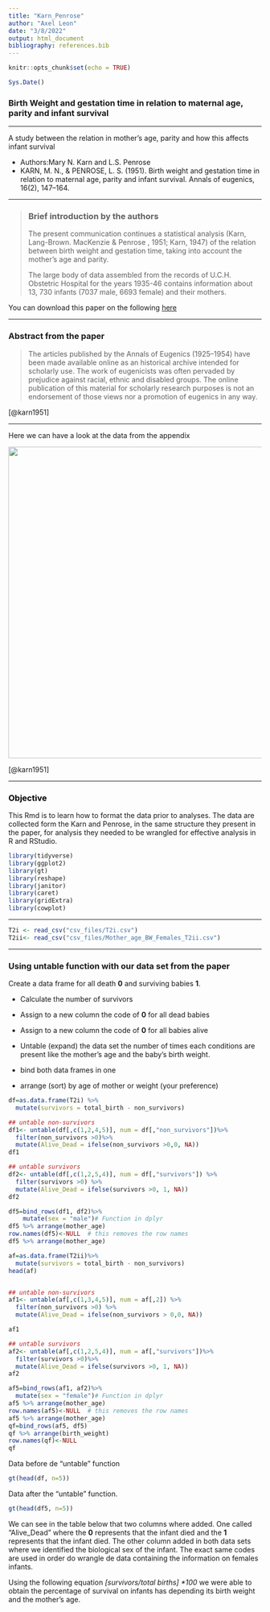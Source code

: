 ```yaml
---
title: "Karn_Penrose"
author: "Axel Leon"
date: "3/8/2022"
output: html_document
bibliography: references.bib
---
```


```r
knitr::opts_chunk$set(echo = TRUE)
```

```r
Sys.Date()
```

### Birth Weight and gestation time in relation to maternal age, parity and infant survival

------------------------------------------------------------------------

A study between the relation in mother's age, parity and how this affects infant survival

-   Authors:Mary N. Karn and L.S. Penrose
-   KARN, M. N., & PENROSE, L. S. (1951). Birth weight and gestation time in relation to maternal age, parity and infant survival. Annals of eugenics, 16(2), 147--164.

------------------------------------------------------------------------

> ### Brief introduction by the authors
>
> The present communication continues a statistical analysis (Karn, Lang-Brown. MacKenzie & Penrose , 1951; Karn, 1947) of the relation between birth weight and gestation time, taking into account the mother's age and parity.
>
> The large body of data assembled from the records of U.C.H. Obstetric Hospital for the years 1935-46 contains information about 13, 730 infants (7037 male, 6693 female) and their mothers.

You can download this paper on the following [here](https://doi.org/10.1111/j.1469-1809.1951.tb02469.x)

------------------------------------------------------------------------

### Abstract from the paper

> The articles published by the Annals of Eugenics (1925--1954) have been made available online as an historical archive intended for scholarly use. The work of eugenicists was often pervaded by prejudice against racial, ethnic and disabled groups. The online publication of this material for scholarly research purposes is not an endorsement of those views nor a promotion of eugenics in any way.

[@karn1951]

------------------------------------------------------------------------

Here we can have a look at the data from the appendix

![](images/Screen%20Shot%202022-03-09%20at%209.33.04%20AM.png){width="619"}

[@karn1951]

------------------------------------------------------------------------

### Objective {style="color: black"}

This Rmd is to learn how to format the data prior to analyses. The data are collected form the Karn and Penrose, in the same structure they present in the paper, for analysis they needed to be wrangled for effective analysis in R and RStudio.

```r
library(tidyverse)
library(ggplot2)
library(gt)
library(reshape)
library(janitor)
library(caret)
library(gridExtra)
library(cowplot)
```

------------------------------------------------------------------------

```r
T2i <- read_csv("csv_files/T2i.csv")
T2ii<- read_csv("csv_files/Mother_age_BW_Females_T2ii.csv")
```

------------------------------------------------------------------------

### Using untable function with our data set from the paper

Create a data frame for all death **0** and surviving babies **1**.

-   Calculate the number of survivors

-   Assign to a new column the code of **0** for all dead babies

-   Assign to a new column the code of **0** for all babies alive

-   Untable (expand) the data set the number of times each conditions are present like the mother's age and the baby's birth weight.

-   bind both data frames in one

-   arrange (sort) by age of mother or weight (your preference)

```r
df=as.data.frame(T2i) %>%
  mutate(survivors = total_birth - non_survivors)

## untable non-survivors
df1<- untable(df[,c(1,2,4,5)], num = df[,"non_survivors"])%>%
  filter(non_survivors >0)%>%
  mutate(Alive_Dead = ifelse(non_survivors >0,0, NA))
df1

```

```r
## untable survivors
df2<- untable(df[,c(1,2,5,4)], num = df[,"survivors"]) %>%
  filter(survivors >0) %>%
  mutate(Alive_Dead = ifelse(survivors >0, 1, NA))
df2
```



```r
df5=bind_rows(df1, df2)%>%
    mutate(sex = "male")# Function in dplyr
df5 %>% arrange(mother_age)
row.names(df5)<-NULL  # this removes the row names
df5 %>% arrange(mother_age)

```






```r
af=as.data.frame(T2ii)%>%
  mutate(survivors = total_birth - non_survivors)
head(af)


## untable non-survivors
af1<- untable(af[,c(1,3,4,5)], num = af[,2]) %>%
  filter(non_survivors >0) %>%
  mutate(Alive_Dead = ifelse(non_survivors > 0,0, NA))

af1

```

```r
## untable survivors
af2<- untable(af[,c(1,2,5,4)], num = af[,"survivors"])%>%
  filter(survivors >0)%>%
  mutate(Alive_Dead = ifelse(survivors >0, 1, NA))
af2
```

```r
af5=bind_rows(af1, af2)%>%
  mutate(sex = "female")# Function in dplyr
af5 %>% arrange(mother_age)
row.names(af5)<-NULL  # this removes the row names
af5 %>% arrange(mother_age)
qf=bind_rows(af5, df5)
qf %>% arrange(birth_weight)
row.names(qf)<-NULL
qf
```

Data before de "untable" function

```r
gt(head(df, n=5))
```

Data after the "untable" function.

```r
gt(head(df5, n=5))
```

We can see in the table below that two columns where added. One called "Alive_Dead" where the **0** represents that the infant died and the **1** represents that the infant died. The other column added in both data sets where we identified the biological sex of the infant. The exact same codes are used in order do wrangle de data containing the information on females infants.

Using the following equation *[survivors/total births] \*100* we were able to obtain the percentage of survival on infants has depending its birth weight and the mother's age.

